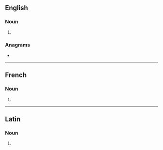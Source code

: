 ==English==

===Noun===
{{head|en|noun plural form}}

# {{plural of|condo|lang=en}}

===Anagrams===
* {{anagrams|en|codons|no-docs}}

----

==French==

===Noun===
{{head|fr|noun plural form|g=?}}

# {{plural of|condo|lang=fr}}

----

==Latin==

===Noun===
{{la-noun-form|condōs}}

# {{inflection of|condus||acc|p|lang=la}}